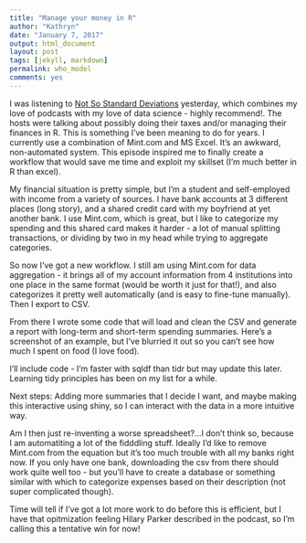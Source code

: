 ```yaml
---
title: "Manage your money in R"
author: "Kathryn"
date: "January 7, 2017"
output: html_document
layout: post
tags: [jekyll, markdown]
permalink: who_model
comments: yes
---
```

  
I was listening to [Not So Standard Deviations](https://www.patreon.com/NSSDeviations) 
yesterday, which combines my love of podcasts with my love of data science - highly recommend!. The hosts were talking about possibly doing their taxes and/or managing their finances in R. This is something I’ve been meaning to do for years. I currently use a combination of Mint.com and MS Excel. It’s an awkward, non-automated system. This episode inspired me to finally create a workflow that would save me time and exploit my skillset (I’m much better in R than excel). 

My financial situation is pretty simple, but I'm a student and self-employed with income from a variety of sources. I have bank accounts at 3 different places (long story), and a shared credit card with my boyfriend at yet another bank. I use Mint.com, which is great, but I like to categorize my spending and this shared card makes it harder - a lot of manual splitting transactions, or dividing by two in my head while trying to aggregate categories. 

So now I've got a new workflow. I still am using Mint.com for data aggregation - it brings all of my account information from 4 institutions into one place in the same format (would be worth it just for that!), and also categorizes it pretty well automatically (and is easy to fine-tune manually). Then I export to CSV. 

From there I wrote some code that will load and clean the CSV and generate a report with long-term and short-term spending summaries. Here’s a screenshot of an example, but I’ve blurried it out so you can’t see how much I spent on food (I love food). 

I'll include code - I'm faster with sqldf than tidr but may update this later. Learning tidy principles has been on my list for a while. 

Next steps: Adding more summaries that I decide I want, and maybe making this interactive using shiny, so I can interact with the data in a more intuitive way. 

Am I then just re-inventing a worse spreadsheet?...I don’t think so, because I am automatiting a lot of the fidddling stuff. Ideally I’d like to remove Mint.com from the equation but it’s too much trouble with all my banks right now. If you only have one bank, downloading the csv from there should work quite well too - but you’ll have to create a database or something similar with which to categorize expenses based on their description (not super complicated though). 

Time will tell if I've got a lot more work to do before this is efficient, but I have that opitmization feeling Hilary Parker described in the podcast, so I’m calling this a tentative win for now! 

 




